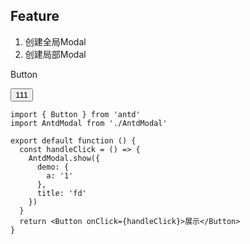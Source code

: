 


## Feature

1. 创建全局Modal
2. 创建局部Modal

<Alert>
  Button
</Alert>

<Button>111</Button>

```tsx
import { Button } from 'antd'
import AntdModal from './AntdModal'

export default function () {
  const handleClick = () => {
    AntdModal.show({
      demo: {
        a: '1'
      },
      title: 'fd'
    })
  }
  return <Button onClick={handleClick}>展示</Button>
}
```
